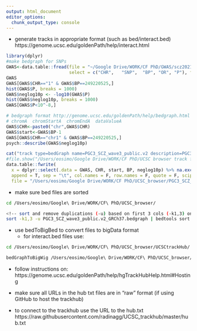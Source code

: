 ```yaml
---
output: html_document
editor_options: 
  chunk_output_type: console
---
```



- generate tracks in appropriate format (such as bed/interact.bed)
https://genome.ucsc.edu/goldenPath/help/interact.html

```r
library(dplyr)
#make bedgraph for SNPs
GWAS<-data.table::fread(file = "~/Google Drive/WORK/CF PhD/GWAS/scz2021/PGC3_SCZ_wave3_public.v2_GRCh37.tsv.gz",
                        select = c("CHR",	"SNP",	"BP", "OR",	"P"), fill=T)
GWAS
GWAS[GWAS$CHR=="1" & GWAS$BP==249220525,]
hist(GWAS$P, breaks = 1000)
GWAS$neglog10p <- -log10(GWAS$P)
hist(GWAS$neglog10p, breaks = 1000)
GWAS[GWAS$P<10^-8,]

# bedgraph format http://genome.ucsc.edu/goldenPath/help/bedgraph.html
# chromA  chromStartA  chromEndA  dataValueA
GWAS$CHR<-paste0("chr",GWAS$CHR)
GWAS$start<-GWAS$BP-1
GWAS[GWAS$CHR=="chr1" & GWAS$BP==249220525,]
psych::describe(GWAS$neglog10p)

cat("track type=bedGraph name=PGC3_SCZ_wave3_public.v2 description=PGC3_SCZ_wave3_public.v2 visibility=display_mode color=125,0,238 altColor=125,0,238 priority=high autoScale=on alwaysZero=on gridDefault=on graphType=bar\n",file="/Users/eosimo/Google Drive/WORK/CF PhD/UCSC_browser/PGC3_SCZ_wave3_public.v2_GRCh37.bedgraph",append=F)#viewLimits=lower:upper maxHeightPixels=max:default:min  yLineMark=real-value yLineOnOff=on|off windowingFunction=maximum|mean|minimum smoothingWindow=off|2-16
#file.show("/Users/eosimo/Google Drive/WORK/CF PhD/UCSC browser track files/PGC3_SCZ_wave3_public.v2.bedgraph")
data.table::fwrite(
  x = dplyr::select(.data = GWAS, CHR, start, BP, neglog10p) %>% na.exclude(), 
  append = T, sep = "\t", col.names = F, row.names = F, quote = F, scipen = 999,
  file = "/Users/eosimo/Google Drive/WORK/CF PhD/UCSC_browser/PGC3_SCZ_wave3_public.v2_GRCh37.bedgraph")
```

- make sure bed files are sorted

``` bash
cd /Users/eosimo/Google\ Drive/WORK/CF\ PhD/UCSC_browser/

<!-- sort and remove duplications (-u) based on first 3 cols (-k1,3) only -->
sort -k1,3 -u PGC3_SCZ_wave3_public.v2_GRCh37.bedgraph | bedtools sort -i > PGC3_SCZ_wave3_public.v2_GRCh37_sort.bedgraph


```

- use bedToBigBed to convert files to bigData format
	- for interact.bed files use: 
	
```bash
cd /Users/eosimo/Google\ Drive/WORK/CF\ PhD/UCSC_browser/UCSCtrackHub/

bedGraphToBigWig /Users/eosimo/Google\ Drive/WORK/CF\ PhD/UCSC_browser/PGC3_SCZ_wave3_public.v2_GRCh37_sort.bedgraph http://hgdownload.cse.ucsc.edu/goldenPath/hg19/bigZips/hg19.chrom.sizes PGC3_SCZ_wave3_public.v2_sort.bw

```


- follow instructions on:
https://genome.ucsc.edu/goldenPath/help/hgTrackHubHelp.html#Hosting

- make sure all URLs in the hub txt files are in "raw" format (if using GitHub to host the trackhub)
- to connect to the trackhub use the URL to the hub.txt
https://raw.githubusercontent.com/radinagg/UCSC_trackhub/master/hub.txt



